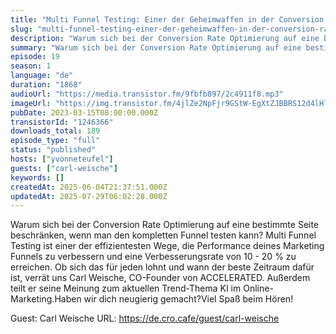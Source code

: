 ```yaml
---
title: "Multi Funnel Testing: Einer der Geheimwaffen in der Conversion Rate Optimierung "
slug: "multi-funnel-testing-einer-der-geheimwaffen-in-der-conversion-rate-optimierung"
description: "Warum sich bei der Conversion Rate Optimierung auf eine bestimmte Seite beschränken, wenn man den kompletten Funnel testen kann? Multi Funnel Testing ist einer der effizientesten Wege, die Performance deines Marketing Funnels zu verbessern und eine Verbesserungsrate von 10 - 20 % zu erreichen. Ob sich das für jeden lohnt und wann der beste Zeitraum dafür ist, verrät uns Carl Weische, CO-Founder von ACCELERATED. Außerdem teilt er seine Meinung zum aktuellen Trend-Thema KI im Online-Marketing.Haben wir dich neugierig gemacht?Viel Spaß beim Hören!\n\nGuest: Carl Weische\nURL: https://de.cro.cafe/guest/carl-weische"
summary: "Warum sich bei der Conversion Rate Optimierung auf eine bestimmte Seite beschränken, wenn man den kompletten Funnel testen kann? Multi Funnel Testing ist einer der effizientesten Wege, die Performance deines Marketing Funnels zu verbessern und eine Verbesserungsrate von 10 - 20 % zu erreichen. Ob sich das für jeden lohnt und wann der beste Zeitraum dafür ist, verrät uns Carl Weische, CO-Founder von ACCELERATED. Außerdem teilt er seine Meinung zum aktuellen Trend-Thema KI im Online-Marketing.Haben wir dich neugierig gemacht?Viel Spaß beim Hören!\n\nGuest: Carl Weische\nURL: https://de.cro.cafe/guest/carl-weische"
episode: 19
season: 1
language: "de"
duration: "1868"
audioUrl: "https://media.transistor.fm/9fbfb897/2c4911f8.mp3"
imageUrl: "https://img.transistor.fm/4jlZe2NpFjr9GStW-EgXtZJBBRS12d4lHlhUlx5XZck/rs:fill:0:0:1/w:1400/h:1400/q:60/mb:500000/aHR0cHM6Ly9pbWct/dXBsb2FkLXByb2R1/Y3Rpb24udHJhbnNp/c3Rvci5mbS82NWZl/OWNlY2U4NWI2ODFj/ZTViY2U0ZjFhZGYy/YzYwNi5wbmc.webp"
pubDate: 2023-03-15T08:00:00.000Z
transistorId: "1246366"
downloads_total: 189
episode_type: "full"
status: "published"
hosts: ["yvonneteufel"]
guests: ["carl-weische"]
keywords: []
createdAt: 2025-06-04T21:37:51.000Z
updatedAt: 2025-07-29T06:02:28.000Z
---
```


Warum sich bei der Conversion Rate Optimierung auf eine bestimmte Seite beschränken, wenn man den kompletten Funnel testen kann? Multi Funnel Testing ist einer der effizientesten Wege, die Performance deines Marketing Funnels zu verbessern und eine Verbesserungsrate von 10 - 20 % zu erreichen. Ob sich das für jeden lohnt und wann der beste Zeitraum dafür ist, verrät uns Carl Weische, CO-Founder von ACCELERATED. Außerdem teilt er seine Meinung zum aktuellen Trend-Thema KI im Online-Marketing.Haben wir dich neugierig gemacht?Viel Spaß beim Hören!

Guest: Carl Weische
URL: https://de.cro.cafe/guest/carl-weische
